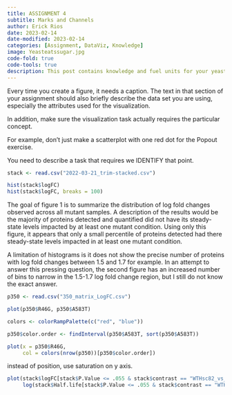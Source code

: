 ```yaml
---
title: ASSIGNMENT 4
subtitle: Marks and Channels
author: Erick Rios
date: 2023-02-14
date-modified: 2023-02-14
categories: [Assignment, DataViz, Knowledge]
image: Yeasteatssugar.jpg
code-fold: true
code-tools: true
description: This post contains knowledge and fuel units for your yeast
---
```


Every time you create a figure, it needs a caption. 
The text in that section of your assignment should also briefly describe the data set you are using, especially the attributes used for the visualization.

In addition, make sure the visualization task actually requires the particular concept.

For example, don’t just make a scatterplot with one red dot for the Popout exercise.

You need to describe a task that requires we IDENTIFY that point.

```r
stack <- read.csv("2022-03-21_trim-stacked.csv")

hist(stack$logFC)
hist(stack$logFC, breaks = 100)
```


The goal of figure 1 is to summarize the distribution of log fold changes observed across all mutant samples. A description of the results would be the majority of proteins detected and quantified did not have its steady-state levels impacted by at least one mutant condition. Using only this figure, it appears that only a small percentile of proteins detected had there steady-state levels impacted in at least one mutant condition.

A limitation of histograms is it does not show the precise number of proteins with log fold changes between 1.5 and 1.7 for example. In an attempt to answer this pressing question, the second figure has an increased number of bins to narrow in the 1.5-1.7 log fold change region, but I still do not know the exact answer.

```r
p350 <- read.csv("350_matrix_LogFC.csv")

plot(p350$R46G, p350$A583T)

colors <- colorRampPalette(c("red", "blue"))

p350$color.order <- findInterval(p350$A583T, sort(p350$A583T))

plot(x = p350$R46G,
     col = colors(nrow(p350))[p350$color.order])
```
instead of position, use saturation on y axis.

```r

plot(stack$logFC[stack$P.Value <= .055 & stack$contrast == "WTHsc82_vs_R46G"], 
     log(stack$Half.life[stack$P.Value <= .055 & stack$contrast == "WTHsc82_vs_R46G"]))



```